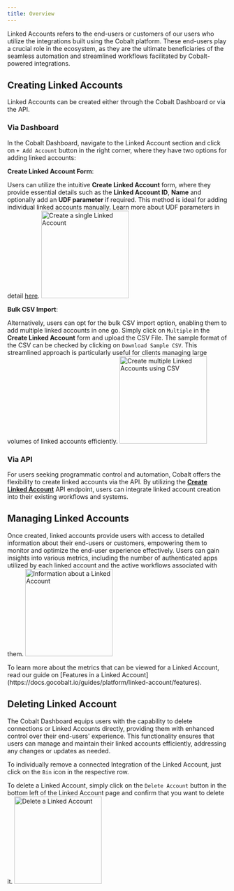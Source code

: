 ```yaml
---
title: Overview
---
```


Linked Accounts refers to the end-users or customers of our users who utilize the integrations built using the Cobalt platform. These end-users play a crucial role in the ecosystem, as they are the ultimate beneficiaries of the seamless automation and streamlined workflows facilitated by Cobalt-powered integrations.

## Creating Linked Accounts
Linked Accounts can be created either through the Cobalt Dashboard or via the API.

### Via Dashboard
In the Cobalt Dashboard, navigate to the Linked Account section and click on `+ Add Account` button in the right corner, where they have two options for adding linked accounts:

**Create Linked Account Form**: 

Users can utilize the intuitive **Create Linked Account** form, where they provide essential details such as the **Linked Account ID**, **Name** and optionally add an **UDF parameter** if required. This method is ideal for adding individual linked accounts manually.
<Tip>Learn more about UDF parameters in detail [here](https://docs.gocobalt.io/guides/platform/linked-account/udf).</Tip>
<img height="200" src="/images/Guides/Linked-account/linked-create.png" alt="Create a single Linked Account"/>

**Bulk CSV Import**: 

Alternatively, users can opt for the bulk CSV import option, enabling them to add multiple linked accounts in one go. Simply click on `Multiple` in the **Create Linked Account** form and upload the CSV File. The sample format of the CSV can be checked by clicking on `Download Sample CSV`. This streamlined approach is particularly useful for clients managing large volumes of linked accounts efficiently.
<img height="200" src="/images/Guides/Linked-account/linked-bulk.png" alt="Create multiple Linked Accounts using CSV"/>

### Via API
For users seeking programmatic control and automation, Cobalt offers the flexibility to create linked accounts via the API. By utilizing the [**Create Linked Account**](https://docs.gocobalt.io/api-reference/customer/create-linked-account) API endpoint, users can integrate linked account creation into their existing workflows and systems.

## Managing Linked Accounts
Once created, linked accounts provide users with access to detailed information about their end-users or customers, empowering them to monitor and optimize the end-user experience effectively. Users can gain insights into various metrics, including the number of authenticated apps utilized by each linked account and the active workflows associated with them.
<img height="200" src="/images/Guides/Linked-account/linked-manage.png" alt="Information about a Linked Account"/>

<Note>
To learn more about the metrics that can be viewed for a Linked Account, read our guide on [Features in a Linked Account](https://docs.gocobalt.io/guides/platform/linked-account/features).
</Note>

## Deleting Linked Account
The Cobalt Dashboard equips users with the capability to delete connections or Linked Accounts directly, providing them with enhanced control over their end-users' experience. This functionality ensures that users can manage and maintain their linked accounts efficiently, addressing any changes or updates as needed.

To individually remove a connected Integration of the Linked Account, just click on the `Bin` icon in the respective row.

To delete a Linked Account, simply click on the `Delete Account` button in the bottom left of the Linked Account page and confirm that you want to delete it.
<img height="200" src="/images/Guides/Linked-account/linked-manage.png" alt="Delete a Linked Account"/>